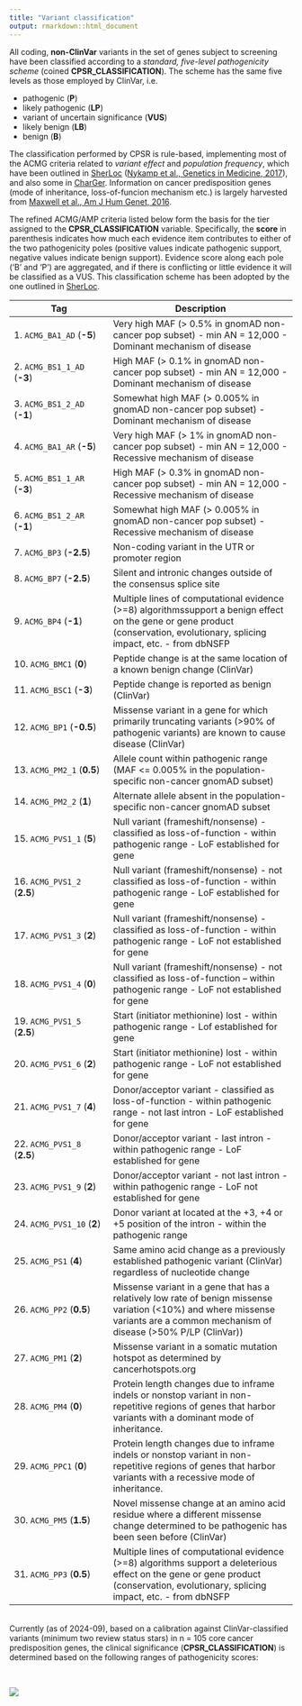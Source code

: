 ```yaml
---
title: "Variant classification"
output: rmarkdown::html_document
---
```


All coding, **non-ClinVar** variants in the set of genes subject to screening have been classified according to a *standard, five-level pathogenicity scheme* (coined **CPSR_CLASSIFICATION**). The scheme has the same five levels as those employed by ClinVar, i.e.

* pathogenic (**P**)
* likely pathogenic (**LP**)
* variant of uncertain significance (**VUS**)
* likely benign (**LB**)
* benign (**B**)

The classification performed by CPSR is rule-based, implementing most of the ACMG criteria related to *variant effect* and *population frequency*, which have been outlined in [SherLoc](https://www.invitae.com/en/variant-classification/) ([Nykamp et al., Genetics in Medicine, 2017](https://www.ncbi.nlm.nih.gov/pubmed/28492532)), and also some in [CharGer](https://github.com/ding-lab/CharGer). Information on cancer predisposition genes (mode of inheritance, loss-of-funcion mechanism etc.) is largely harvested from [Maxwell et al., Am J Hum Genet, 2016](https://www.ncbi.nlm.nih.gov/pubmed/27153395).

The refined ACMG/AMP criteria listed below form the basis for the tier assigned to the **CPSR_CLASSIFICATION** variable. Specifically, the **score** in parenthesis indicates how much each evidence item contributes to either of the two pathogenicity poles (positive values indicate pathogenic support, negative values indicate benign support). Evidence score along each pole ('B' and 'P') are aggregated, and if there is conflicting or little evidence it will be classified as a VUS. This classification scheme has been adopted by the one outlined in [SherLoc](https://www.ncbi.nlm.nih.gov/pubmed/28492532).

| Tag | Description |
|-------|-------------|
| 1.  `ACMG_BA1_AD` (**-5**) | Very high MAF (> 0.5% in gnomAD non-cancer pop subset) - min AN = 12,000 - Dominant mechanism of disease |
| 2.  `ACMG_BS1_1_AD` (**-3**) | High MAF (> 0.1% in gnomAD non-cancer pop subset) - min AN = 12,000 - Dominant mechanism of disease |
| 3.  `ACMG_BS1_2_AD` (**-1**) | Somewhat high MAF (> 0.005% in gnomAD non-cancer pop subset) - Dominant mechanism of disease |
| 4.  `ACMG_BA1_AR` (**-5**) | Very high MAF (> 1% in gnomAD non-cancer pop subset) - min AN = 12,000 - Recessive mechanism of disease |
| 5.  `ACMG_BS1_1_AR` (**-3**) | High MAF (> 0.3% in gnomAD non-cancer pop subset) - min AN = 12,000 - Recessive mechanism of disease |
| 6.  `ACMG_BS1_2_AR` (**-1**) | Somewhat high MAF (> 0.005% in gnomAD non-cancer pop subset) - Recessive mechanism of disease |
| 7.  `ACMG_BP3` (**-2.5**) | Non-coding variant in the UTR or promoter region |
| 8.  `ACMG_BP7` (**-2.5**) | Silent and intronic changes outside of the consensus splice site |
| 9.  `ACMG_BP4` (**-1**) | Multiple lines of computational evidence (>=8) algorithmssupport a benign effect on the gene or gene product (conservation, evolutionary, splicing impact, etc. - from dbNSFP |
| 10. `ACMG_BMC1` (**0**) | Peptide change is at the same location of a known benign change (ClinVar) |
| 11. `ACMG_BSC1` (**-3**) | Peptide change is reported as benign (ClinVar) |
| 12. `ACMG_BP1` (**-0.5**) | Missense variant in a gene for which primarily truncating variants (>90% of pathogenic variants) are known to cause disease (ClinVar) |
| 13. `ACMG_PM2_1` (**0.5**) | Allele count within pathogenic range (MAF <= 0.005% in the population-specific non-cancer gnomAD subset) |
| 14. `ACMG_PM2_2` (**1**) | Alternate allele absent in the population-specific non-cancer gnomAD subset |
| 15. `ACMG_PVS1_1` (**5**) | Null variant (frameshift/nonsense) - classified as loss-of-function - within pathogenic range - LoF established for gene |
| 16. `ACMG_PVS1_2` (**2.5**) | Null variant (frameshift/nonsense) - not classified as loss-of-function - within pathogenic range - LoF established for gene |
| 17. `ACMG_PVS1_3` (**2**) | Null variant (frameshift/nonsense) - classified as loss-of-function - within pathogenic range - LoF not established for gene |
| 18. `ACMG_PVS1_4` (**0**) | Null variant (frameshift/nonsense) - not classified as loss-of-function -- within pathogenic range - LoF not established for gene |
| 19. `ACMG_PVS1_5` (**2.5**) | Start (initiator methionine) lost - within pathogenic range - Lof established for gene |
| 20. `ACMG_PVS1_6` (**2**) | Start (initiator methionine) lost - within pathogenic range - LoF not established for gene |
| 21. `ACMG_PVS1_7` (**4**) | Donor/acceptor variant - classified as loss-of-function - within pathogenic range - not last intron - LoF established for gene |
| 22. `ACMG_PVS1_8` (**2.5**) | Donor/acceptor variant - last intron - within pathogenic range - LoF established for gene |
| 23. `ACMG_PVS1_9` (**2**) | Donor/acceptor variant - not last intron - within pathogenic range - LoF not established for gene |
| 24. `ACMG_PVS1_10` (**2**) | Donor variant at located at the +3, +4 or +5 position of the intron -  within the pathogenic range |
| 25. `ACMG_PS1` (**4**) | Same amino acid change as a previously established pathogenic variant (ClinVar) regardless of nucleotide change |
| 26. `ACMG_PP2` (**0.5**) | Missense variant in a gene that has a relatively low rate of benign missense variation (<10%) and where missense variants are a common mechanism of disease (>50% P/LP (ClinVar)) |
| 27. `ACMG_PM1` (**2**) | Missense variant in a somatic mutation hotspot as determined by cancerhotspots.org |
| 28. `ACMG_PM4` (**0**) | Protein length changes due to inframe indels or nonstop variant in non-repetitive regions of genes that harbor variants with a dominant mode of inheritance. |
| 29. `ACMG_PPC1` (**0**) | Protein length changes due to inframe indels or nonstop variant in non-repetitive regions of genes that harbor variants with a recessive mode of inheritance. |
| 30. `ACMG_PM5` (**1.5**) | Novel missense change at an amino acid residue where a different missense change determined to be pathogenic has been seen before (ClinVar) |
| 31. `ACMG_PP3` (**0.5**) | Multiple lines of computational evidence (>=8) algorithms support a deleterious effect on the gene or gene product (conservation, evolutionary, splicing impact, etc. - from dbNSFP |

<br>
Currently (as of 2024-09), based on a calibration against ClinVar-classified variants (minimum two review status stars) in n = 105 core cancer predisposition genes, the clinical significance (**CPSR_CLASSIFICATION**) is determined based on the following ranges of pathogenicity scores:

<br>

![](../img/cpsr_classification.png)
